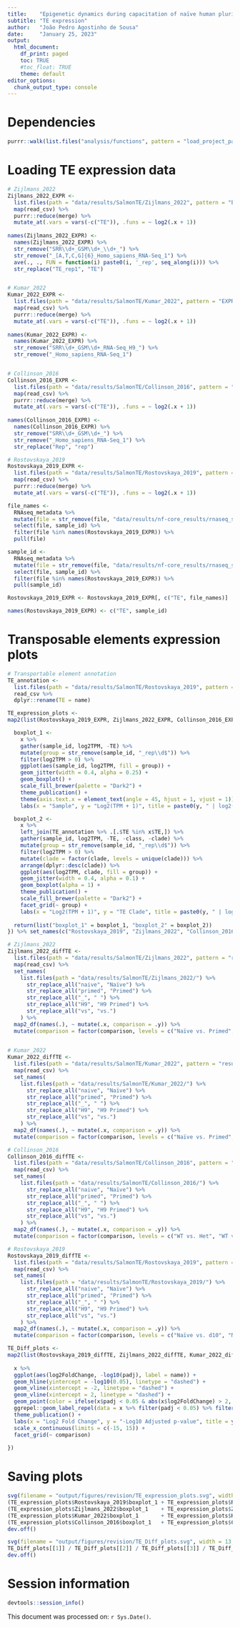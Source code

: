 ```yaml
---
title:    "Epigenetic dynamics during capacitation of naïve human pluripotent stem cells"
subtitle: "TE expression"
author:   "João Pedro Agostinho de Sousa"
date:     "January 25, 2023"
output:
  html_document:
    df_print: paged
    toc: TRUE
    #toc_float: TRUE
    theme: default
editor_options:
  chunk_output_type: console
---
```


# Dependencies
```r

purrr::walk(list.files("analysis/functions", pattern = "load_project_packages", full.names = T), source)

```

# Loading TE expression data
```r

# Zijlmans_2022
Zijlmans_2022_EXPR <- 
  list.files(path = "data/results/SalmonTE/Zijlmans_2022", pattern = "EXPR.csv", recursive = T, full.names = T) %>%
  map(read_csv) %>% 
  purrr::reduce(merge) %>% 
  mutate_at(.vars = vars(-c("TE")), .funs = ~ log2(.x + 1))
  
names(Zijlmans_2022_EXPR) <- 
  names(Zijlmans_2022_EXPR) %>% 
  str_remove("SRR\\d+_GSM\\d+_\\d+_") %>% 
  str_remove("_[A,T,C,G]{6}_Homo_sapiens_RNA-Seq_1") %>% 
  ave(., ., FUN = function(i) paste0(i, '_rep', seq_along(i))) %>% 
  str_replace("TE_rep1", "TE")


# Kumar_2022
Kumar_2022_EXPR <- 
  list.files(path = "data/results/SalmonTE/Kumar_2022", pattern = "EXPR.csv", recursive = T, full.names = T) %>%
  map(read_csv) %>% 
  purrr::reduce(merge) %>% 
  mutate_at(.vars = vars(-c("TE")), .funs = ~ log2(.x + 1))
  
names(Kumar_2022_EXPR) <- 
  names(Kumar_2022_EXPR) %>% 
  str_remove("SRR\\d+_GSM\\d+_RNA-Seq_H9_") %>% 
  str_remove("_Homo_sapiens_RNA-Seq_1")


# Collinson_2016
Collinson_2016_EXPR <- 
  list.files(path = "data/results/SalmonTE/Collinson_2016", pattern = "EXPR.csv", recursive = T, full.names = T) %>%
  map(read_csv) %>% 
  purrr::reduce(merge) %>% 
  mutate_at(.vars = vars(-c("TE")), .funs = ~ log2(.x + 1))
  
names(Collinson_2016_EXPR) <- 
  names(Collinson_2016_EXPR) %>% 
  str_remove("SRR\\d+_GSM\\d+_") %>% 
  str_remove("_Homo_sapiens_RNA-Seq_1") %>% 
  str_replace("Rep", "rep")

# Rostovskaya_2019
Rostovskaya_2019_EXPR <- 
  list.files(path = "data/results/SalmonTE/Rostovskaya_2019", pattern = "EXPR.csv", recursive = T, full.names = T) %>%
  map(read_csv) %>% 
  purrr::reduce(merge) %>% 
  mutate_at(.vars = vars(-c("TE")), .funs = ~ log2(.x + 1))

file_names <- 
  RNAseq_metadata %>% 
  mutate(file = str_remove(file, "data/results/nf-core_results/rnaseq_single_end/salmon/") %>% str_remove("/quant.sf")) %>% 
  select(file, sample_id) %>% 
  filter(file %in% names(Rostovskaya_2019_EXPR)) %>% 
  pull(file)

sample_id <- 
  RNAseq_metadata %>% 
  mutate(file = str_remove(file, "data/results/nf-core_results/rnaseq_single_end/salmon/") %>% str_remove("/quant.sf")) %>% 
  select(file, sample_id) %>% 
  filter(file %in% names(Rostovskaya_2019_EXPR)) %>% 
  pull(sample_id)

Rostovskaya_2019_EXPR <- Rostovskaya_2019_EXPR[, c("TE", file_names)]

names(Rostovskaya_2019_EXPR) <- c("TE", sample_id)

```

# Transposable elements expression plots
```r

# Transportable element annotation
TE_annotation <- 
  list.files(path = "data/results/SalmonTE/Rostovskaya_2019", pattern = "clades.csv", recursive = T, full.names = T) %>% 
  read_csv %>% 
  dplyr::rename(TE = name)

TE_expression_plots <- 
map2(list(Rostovskaya_2019_EXPR, Zijlmans_2022_EXPR, Collinson_2016_EXPR, Kumar_2022_EXPR), c("Rostovskaya_2019", "Zijlmans_2022", "Collinson_2016", "Kumar_2022"), function(x, y){

  boxplot_1 <- 
    x %>%
    gather(sample_id, log2TPM, -TE) %>%
    mutate(group = str_remove(sample_id, "_rep\\d$")) %>% 
    filter(log2TPM > 0) %>%
    ggplot(aes(sample_id, log2TPM, fill = group)) +
    geom_jitter(width = 0.4, alpha = 0.25) +
    geom_boxplot() +
    scale_fill_brewer(palette = "Dark2") +
    theme_publication() +
    theme(axis.text.x = element_text(angle = 45, hjust = 1, vjust = 1)) + 
    labs(x = "Sample", y = "Log2(TPM + 1)", title = paste0(y, " | log2(TPM + 1) > 0"))

  boxplot_2 <- 
    x %>%
    left_join(TE_annotation %>% .[.$TE %in% x$TE,]) %>% 
    gather(sample_id, log2TPM, -TE, -class, -clade) %>%
    mutate(group = str_remove(sample_id, "_rep\\d$")) %>% 
    filter(log2TPM > 0) %>%
    mutate(clade = factor(clade, levels = unique(clade))) %>% 
    arrange(dplyr::desc(clade)) %>% 
    ggplot(aes(log2TPM, clade, fill = group)) +
    geom_jitter(width = 0.4, alpha = 0.1) +
    geom_boxplot(alpha = 1) +
    theme_publication() +
    scale_fill_brewer(palette = "Dark2") +
    facet_grid(~ group) +
    labs(x = "Log2(TPM + 1)", y = "TE Clade", title = paste0(y, " | log2(TPM + 1) > 0"))
  
  return(list("boxplot_1" = boxplot_1, "boxplot_2" = boxplot_2))
}) %>% set_names(c("Rostovskaya_2019", "Zijlmans_2022", "Collinson_2016", "Kumar_2022"))

```

```r

# Zijlmans_2022
Zijlmans_2022_diffTE <- 
  list.files(path = "data/results/SalmonTE/Zijlmans_2022", pattern = "results.csv", recursive = T, full.names = T) %>%
  map(read_csv) %>% 
  set_names(
    list.files(path = "data/results/SalmonTE/Zijlmans_2022/") %>%
      str_replace_all("naive", "Naïve") %>%
      str_replace_all("primed", "Primed") %>%
      str_replace_all("_", " ") %>% 
      str_replace_all("H9", "H9 Primed") %>% 
      str_replace_all("vs", "vs.")
    ) %>%
  map2_df(names(.), ~ mutate(.x, comparison = .y)) %>% 
  mutate(comparison = factor(comparison, levels = c("Naïve vs. Primed", "Naïve vs. Naïve PRC2i", "Primed vs. Primed PRC2i")))
  

# Kumar_2022
Kumar_2022_diffTE <- 
  list.files(path = "data/results/SalmonTE/Kumar_2022", pattern = "results.csv", recursive = T, full.names = T) %>%
  map(read_csv) %>% 
  set_names(
    list.files(path = "data/results/SalmonTE/Kumar_2022/") %>%
      str_replace_all("naive", "Naïve") %>%
      str_replace_all("primed", "Primed") %>%
      str_replace_all("_", " ") %>% 
      str_replace_all("H9", "H9 Primed") %>% 
      str_replace_all("vs", "vs.")
    ) %>%
  map2_df(names(.), ~ mutate(.x, comparison = .y)) %>% 
  mutate(comparison = factor(comparison, levels = c("Naïve vs. Primed", "Naïve vs. Naïve EZH2i", "Primed vs. Primed EZH2i")))

# Collinson_2016
Collinson_2016_diffTE <- 
  list.files(path = "data/results/SalmonTE/Collinson_2016", pattern = "results.csv", recursive = T, full.names = T) %>%
  map(read_csv) %>% 
  set_names(
    list.files(path = "data/results/SalmonTE/Collinson_2016/") %>%
      str_replace_all("naive", "Naïve") %>%
      str_replace_all("primed", "Primed") %>%
      str_replace_all("_", " ") %>% 
      str_replace_all("H9", "H9 Primed") %>% 
      str_replace_all("vs", "vs.")
    ) %>%
  map2_df(names(.), ~ mutate(.x, comparison = .y)) %>% 
  mutate(comparison = factor(comparison, levels = c("WT vs. Het", "WT vs. Null", "WT vs. Null EZH2", "Null vs. Null EZH2")))

# Rostovskaya_2019
Rostovskaya_2019_diffTE <- 
  list.files(path = "data/results/SalmonTE/Rostovskaya_2019", pattern = "results.csv", recursive = T, full.names = T) %>%
  map(read_csv) %>% 
  set_names(
    list.files(path = "data/results/SalmonTE/Rostovskaya_2019/") %>%
      str_replace_all("naive", "Naïve") %>%
      str_replace_all("primed", "Primed") %>%
      str_replace_all("_", " ") %>% 
      str_replace_all("H9", "H9 Primed") %>% 
      str_replace_all("vs", "vs.")
    ) %>%
  map2_df(names(.), ~ mutate(.x, comparison = .y)) %>% 
  mutate(comparison = factor(comparison, levels = c("Naïve vs. d10", "Naïve vs. H9 Primed", "d10 vs. H9 Primed")))

TE_Diff_plots <- 
map2(list(Rostovskaya_2019_diffTE, Zijlmans_2022_diffTE, Kumar_2022_diffTE, Collinson_2016_diffTE), c("Rostovskaya_2019", "Zijlmans_2022", "Kumar_2022", "Collinson_2016"), function(x, y) {
  
  x %>%
  ggplot(aes(log2FoldChange, -log10(padj), label = name)) +
  geom_hline(yintercept = -log10(0.05), linetype = "dashed") +
  geom_vline(xintercept = -2, linetype = "dashed") +
  geom_vline(xintercept = 2, linetype = "dashed") +
  geom_point(color = ifelse(x$padj < 0.05 & abs(x$log2FoldChange) > 2, 'red', 'gray'), size = 3) +
  ggrepel::geom_label_repel(data = x %>% filter(padj < 0.05) %>% filter(abs(log2FoldChange) > 2), box.padding = 0.5) +
  theme_publication() +
  labs(x = "Log2 Fold Change", y = "-Log10 Adjusted p-value", title = y) +
  scale_x_continuous(limits = c(-15, 15)) +
  facet_grid(~ comparison)
  
})

```

# Saving plots
```r

svg(filename = "output/figures/revision/TE_expression_plots.svg", width = 13, height = 20)
(TE_expression_plots$Rostovskaya_2019$boxplot_1 + TE_expression_plots$Rostovskaya_2019$boxplot_2) /
(TE_expression_plots$Zijlmans_2022$boxplot_1    + TE_expression_plots$Zijlmans_2022$boxplot_2) /
(TE_expression_plots$Kumar_2022$boxplot_1       + TE_expression_plots$Kumar_2022$boxplot_2) /
(TE_expression_plots$Collinson_2016$boxplot_1   + TE_expression_plots$Collinson_2016$boxplot_2)
dev.off()

svg(filename = "output/figures/revision/TE_Diff_plots.svg", width = 13, height = 20)
TE_Diff_plots[[1]] / TE_Diff_plots[[2]] / TE_Diff_plots[[3]] / TE_Diff_plots[[4]]
dev.off()

```


# Session information
```r

devtools::session_info()

```

This document was processed on: `r Sys.Date()`.